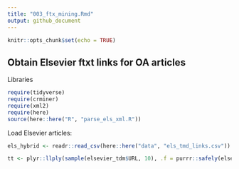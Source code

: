 ```yaml
---
title: "003_ftx_mining.Rmd"
output: github_document
---
```


```r
knitr::opts_chunk$set(echo = TRUE)
```

## Obtain Elsevier ftxt links for OA articles

Libraries

```r
require(tidyverse)
require(crminer)
require(xml2)
require(here)
source(here::here("R", "parse_els_xml.R"))
```

Load Elsevier articles:

```r
els_hybrid <- readr::read_csv(here::here("data", "els_tmd_links.csv"))
```

```r
tt <- plyr::llply(sample(elsevier_tdm$URL, 10), .f = purrr::safely(elsevier_parse), .progress = "text")
```